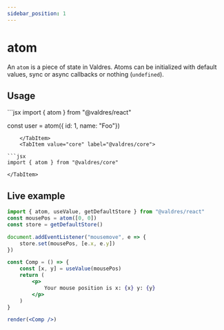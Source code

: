```yaml
---
sidebar_position: 1
---
```



# atom

An `atom` is a piece of state in Valdres. Atoms can be initialized with default
values, sync or async callbacks or nothing (`undefined`).

## Usage

<Tabs groupId="package">
    <TabItem value="react" label="@valdres/react">
```jsx 
import { atom } from "@valdres/react"

const user = atom({ id: 1, name: "Foo"})

````
    </TabItem>
    <TabItem value="core" label="@valdres/core">

```jsx
import { atom } from "@valdres/core"
````

    </TabItem>

</Tabs>

## Live example

```jsx live noInline
import { atom, useValue, getDefaultStore } from "@valdres/react"
const mousePos = atom([0, 0])
const store = getDefaultStore()

document.addEventListener("mousemove", e => {
    store.set(mousePos, [e.x, e.y])
})

const Comp = () => {
    const [x, y] = useValue(mousePos)
    return (
        <p>
            Your mouse position is x: {x} y: {y}
        </p>
    )
}

render(<Comp />)
```
